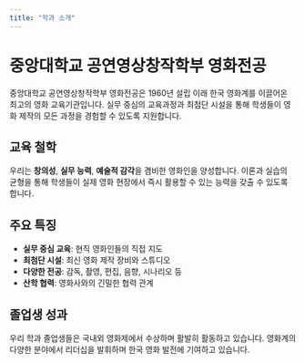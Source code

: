 ```yaml
---
title: "학과 소개"
---
```


# 중앙대학교 공연영상창작학부 영화전공

중앙대학교 공연영상창작학부 영화전공은 1960년 설립 이래 한국 영화계를 이끌어온 최고의 영화 교육기관입니다. 실무 중심의 교육과정과 최첨단 시설을 통해 학생들이 영화 제작의 모든 과정을 경험할 수 있도록 지원합니다.

## 교육 철학

우리는 **창의성**, **실무 능력**, **예술적 감각**을 겸비한 영화인을 양성합니다. 이론과 실습의 균형을 통해 학생들이 실제 영화 현장에서 즉시 활용할 수 있는 능력을 갖출 수 있도록 합니다.

## 주요 특징

- **실무 중심 교육**: 현직 영화인들의 직접 지도
- **최첨단 시설**: 최신 영화 제작 장비와 스튜디오
- **다양한 전공**: 감독, 촬영, 편집, 음향, 시나리오 등
- **산학 협력**: 영화사와의 긴밀한 협력 관계

## 졸업생 성과

우리 학과 졸업생들은 국내외 영화제에서 수상하며 활발히 활동하고 있습니다. 영화계의 다양한 분야에서 리더십을 발휘하며 한국 영화 발전에 기여하고 있습니다. 